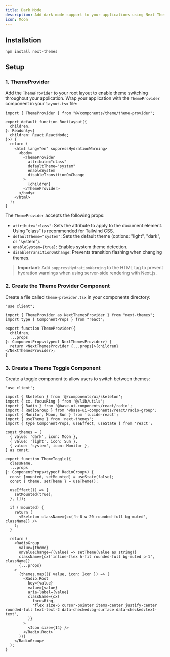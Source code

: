 ```yaml
---
title: Dark Mode
description: Add dark mode support to your applications using Next Themes
icon: Moon
---
```


## Installation

```bash
npm install next-themes
```

## Setup

### 1. ThemeProvider

Add the `ThemeProvider` to your root layout to enable theme switching throughout your application. Wrap your application with the `ThemeProvider` component in your `layout.tsx` file:

```tsx
import { ThemeProvider } from "@/components/theme/theme-provider";

export default function RootLayout({
  children,
}: Readonly<{
  children: React.ReactNode;
}>) {
  return (
    <html lang="en" suppressHydrationWarning>
      <body>
        <ThemeProvider
          attribute="class"
          defaultTheme="system"
          enableSystem
          disableTransitionOnChange
        >
          {children}
        </ThemeProvider>
      </body>
    </html>
  );
}
```

The `ThemeProvider` accepts the following props:

- `attribute="class"`: Sets the attribute to apply to the document element. Using "class" is recommended for Tailwind CSS.
- `defaultTheme="system"`: Sets the default theme (options: "light", "dark", or "system").
- `enableSystem={true}`: Enables system theme detection.
- `disableTransitionOnChange`: Prevents transition flashing when changing themes.

> **Important**: Add `suppressHydrationWarning` to the HTML tag to prevent hydration warnings when using server-side rendering with Next.js.

### 2. Create the Theme Provider Component

Create a file called `theme-provider.tsx` in your components directory:

```tsx
"use client";

import { ThemeProvider as NextThemesProvider } from "next-themes";
import type { ComponentProps } from "react";

export function ThemeProvider({
  children,
  ...props
}: ComponentProps<typeof NextThemesProvider>) {
  return <NextThemesProvider {...props}>{children}</NextThemesProvider>;
}
```

### 3. Create a Theme Toggle Component

Create a toggle component to allow users to switch between themes:

```tsx
'use client';

import { Skeleton } from '@/components/ui/skeleton';
import { cx, focusRing } from '@/lib/utils';
import { Radio } from '@base-ui-components/react/radio';
import { RadioGroup } from '@base-ui-components/react/radio-group';
import { Monitor, Moon, Sun } from 'lucide-react';
import { useTheme } from 'next-themes';
import { type ComponentProps, useEffect, useState } from 'react';

const themes = [
  { value: 'dark', icon: Moon },
  { value: 'light', icon: Sun },
  { value: 'system', icon: Monitor },
] as const;

export function ThemeToggle({
  className,
  ...props
}: ComponentProps<typeof RadioGroup>) {
  const [mounted, setMounted] = useState(false);
  const { theme, setTheme } = useTheme();

  useEffect(() => {
    setMounted(true);
  }, []);

  if (!mounted) {
    return (
      <Skeleton className={cx('h-8 w-20 rounded-full bg-muted', className)} />
    );
  }

  return (
    <RadioGroup
      value={theme}
      onValueChange={(value) => setTheme(value as string)}
      className={cx('inline-flex h-fit rounded-full bg-muted p-1', className)}
      {...props}
    >
      {themes.map(({ value, icon: Icon }) => (
        <Radio.Root
          key={value}
          value={value}
          aria-label={value}
          className={cx(
            focusRing,
            'flex size-6 cursor-pointer items-center justify-center rounded-full text-text-2 data-checked:bg-surface data-checked:text-text',
          )}
        >
          <Icon size={14} />
        </Radio.Root>
      ))}
    </RadioGroup>
  );
}
```